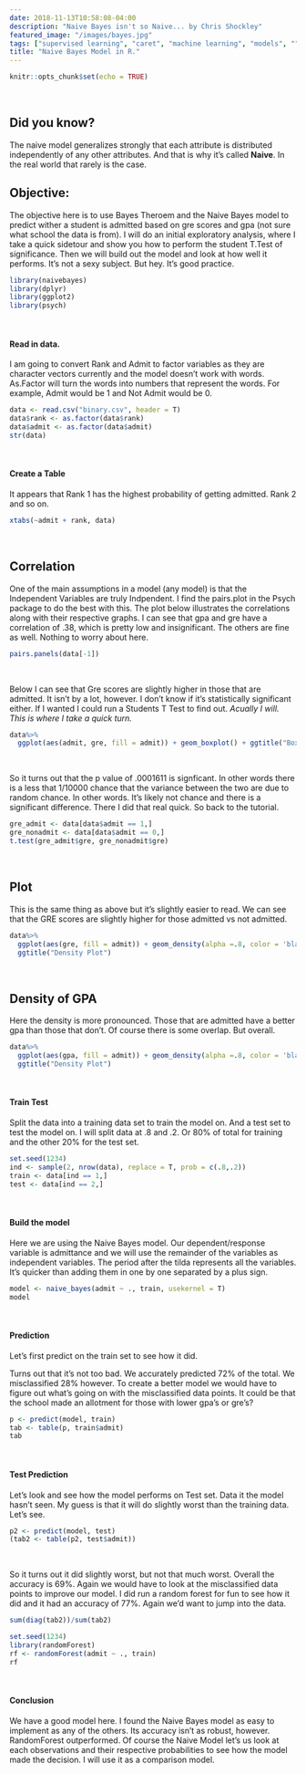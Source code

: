 ```yaml
---
date: 2018-11-13T10:58:08-04:00
description: "Naive Bayes isn't so Naive... by Chris Shockley"
featured_image: "/images/bayes.jpg"
tags: ["supervised learning", "caret", "machine learning", "models", "", "naive bayes", "utorial" ]
title: "Naive Bayes Model in R."
---
```



```r
knitr::opts_chunk$set(echo = TRUE)
```
<br>


## Did you know?

The naive model generalizes strongly that each attribute is distributed independently of any other attributes.  And that is why it's called **Naive**.  In the real world that rarely is the case.


## Objective:

The objective here is to use Bayes Theroem and the Naive Bayes model to predict wither a student is admitted based on gre scores and gpa (not sure what school the data is from).  I will do an initial exploratory analysis, where I take a quick sidetour and show you how to perform the student T.Test of significance.  Then we will build out the model and look at how well it performs.  It's not a sexy subject.  But hey.  It's good practice.





```r
library(naivebayes)
library(dplyr)
library(ggplot2)
library(psych)
```
<br>

#### Read in data.  

I am going to convert Rank and Admit to factor variables as they are character vectors currently and the model doesn't work with words.  As.Factor will turn the words into numbers that represent the words.  For example, Admit would be 1 and Not Admit would be 0.  
```r
data <- read.csv("binary.csv", header = T)
data$rank <- as.factor(data$rank)
data$admit <- as.factor(data$admit)
str(data)
```
<br>

#### Create a Table

It appears that Rank 1 has the highest probability of getting admitted.  Rank 2 and so on.  
```r
xtabs(~admit + rank, data)
```



<br>

## Correlation

One of the main assumptions in a model (any model) is that the Independent Variables are truly Indpendent.  I find the pairs.plot in the Psych package to do the best with this. The plot below illustrates the correlations along with their respective graphs.  I can see that gpa and gre have a correlation of .38, which is pretty low and insignificant.  The others are fine as well.  Nothing to worry about here.
```r
pairs.panels(data[-1])
```
<br>

Below I can see that Gre scores are slightly higher in those that are admitted.  It isn't by a lot, however.  I don't know if it's statistically significant either.  If I wanted I could run a Students T Test to find out.  *Acually I will. This is where I take a quick turn.* 

```r
data%>%
  ggplot(aes(admit, gre, fill = admit)) + geom_boxplot() + ggtitle("Box Plot")
```
<br>

So it turns out that the p value of .0001611 is signficant.  In other words there is a less that 1/10000 chance that the variance between the two are due to random chance.  In other words.  It's likely not chance and there is a significant difference.  There I did that real quick.  So back to the tutorial.
```r
gre_admit <- data[data$admit == 1,]
gre_nonadmit <- data[data$admit == 0,]
t.test(gre_admit$gre, gre_nonadmit$gre)

```
<br>

## Plot

This is the same thing as above but it's slightly easier to read.  We can see that the GRE scores are slightly higher for those admitted vs not admitted.

```r
data%>%
  ggplot(aes(gre, fill = admit)) + geom_density(alpha =.8, color = 'black') + 
  ggtitle("Density Plot")
```
<br>

## Density of GPA

Here the density is more pronounced.  Those that are admitted have a better gpa than those that don't.  Of course there is some overlap.  But overall.  
```r
data%>%
  ggplot(aes(gpa, fill = admit)) + geom_density(alpha =.8, color = 'black') + 
  ggtitle("Density Plot")
```
<br>

#### Train Test

Split the data into a training data set to train the model on.  And a test set to test the model on.  I will split data at .8 and .2.  Or 80% of total for training and the other 20% for the test set.
```r
set.seed(1234)
ind <- sample(2, nrow(data), replace = T, prob = c(.8,.2))
train <- data[ind == 1,]
test <- data[ind == 2,]

```
<br>

#### Build the model

Here we are using the Naive Bayes model.  Our dependent/response variable is admittance and we will use the remainder of the variables as independent variables.  The period after the tilda represents all the variables.  It's quicker than adding them in one by one separated by a plus sign.
```r
model <- naive_bayes(admit ~ ., train, usekernel = T)
model
```
<br>

#### Prediction

Let's first predict on the train set to see how it did.  

Turns out that it's not too bad.  We accurately predicted 72% of the total.  We misclassified 28% however.  To create a better model we would have to figure out what's going on with the misclassified data points.  It could be that the school made an allotment for those with lower gpa's or gre's?  
```r
p <- predict(model, train)
tab <- table(p, train$admit)
tab
```
<br>

#### Test Prediction

Let's look and see how the model performs on Test set.  Data it the model hasn't seen.  My guess is that it will do slightly worst than the training data.  Let's see.

```r
p2 <- predict(model, test)
(tab2 <- table(p2, test$admit))
```
<br>

So it turns out it did slightly worst, but not that much worst.  Overall the accuracy is 69%.  Again we would have to look at the misclassified data points to improve our model.  I did run a random forest for fun to see how it did and it had an accuracy of 77%.  Again we'd want to jump into the data.
```r
sum(diag(tab2))/sum(tab2)
```

```r
set.seed(1234)
library(randomForest)
rf <- randomForest(admit ~ ., train)
rf
```
<br>

#### Conclusion

We have a good model here.  I found the Naive Bayes model as easy to implement as any of the others.  Its accuracy isn't as robust, however.  RandomForest outperformed.  Of course the Naive Model let's us look at each observations and their respective probabilities to see how the model made the decision.  I will use it as a comparison model.
